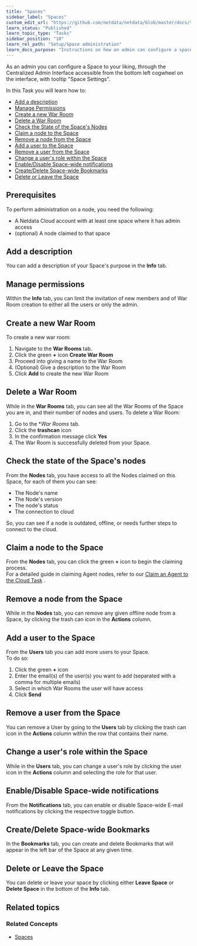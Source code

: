 ```yaml
---
title: "Spaces"
sidebar_label: "Spaces"
custom_edit_url: "https://github.com/netdata/netdata/blob/master/docs/tasks/setup/space-administration/spaces.md"
learn_status: "Published"
learn_topic_type: "Tasks"
sidebar_position: "10"
learn_rel_path: "Setup/Space administration"
learn_docs_purpose: "Instructions on how an admin can configure a space"
---
```


As an admin you can configure a Space to your liking, through the Centralized Admin Interface accessible from the bottom
left cogwheel on the interface, with tooltip "Space Settings".

In this Task you will learn how to:

- [Add a description](#add-a-description)
- [Manage Permissions](#manage-permissions)
- [Create a new War Room](#create-a-new-war-room)
- [Delete a War Room](#delete-a-war-room)
- [Check the State of the Space's Nodes](#check-the-state-of-the-spaces-nodes)
- [Claim a node to the Space](#claim-a-node-to-the-space)
- [Remove a node from the Space](#remove-a-node-from-the-space)
- [Add a user to the Space](#add-a-user-to-the-space)
- [Remove a user from the Space](#remove-a-user-from-the-space)
- [Change a user's role within the Space](#change-a-users-role-within-the-space)
- [Enable/Disable Space-wide notifications](#enabledisable-space-wide-notifications)
- [Create/Delete Space-wide Bookmarks](#createdelete-space-wide-bookmarks)
- [Delete or Leave the Space](#delete-or-leave-the-space)

## Prerequisites

To perform administration on a node, you need the following:

- A Netdata Cloud account with at least one space where it has admin access
- (optional) A node claimed to that space

## Add a description

You can add a description of your Space's purpose in the **Info** tab.

## Manage permissions

Within the **Info** tab, you can limit the invitation of new members and of War Room creation to either
all the users or only the admin.

## Create a new War Room

To create a new war room:

1. Navigate to the **War Rooms** tab.
2. Click the green **+** icon **Create War Room**
3. Proceed into giving a name to the War Room
4. (Optional) Give a description to the War Room
5. Click **Add** to create the new War Room

## Delete a War Room

While in the **War Rooms** tab, you can see all the War Rooms of the Space you are in, and their number of nodes and
users. To delete a War Room:

1. Go to the **War Rooms* tab.
2. Click the **trashcan** icon
3. In the confirmation message click **Yes**
4. The War Room is successfully deleted from your Space.

## Check the state of the Space's nodes

From the **Nodes** tab, you have access to all the Nodes claimed on this Space, for each of them you can see:

- The Node's name
- The Node's version
- The node's status
- The connection to cloud

So, you can see if a node is outdated, offline, or needs further steps to connect to the cloud.

## Claim a node to the Space

From the **Nodes** tab, you can click the green **+** icon to begin the claiming process.  
For a detailed guide in claiming Agent nodes, refer to
our [Claim an Agent to the Cloud Task](/docs/nightly/setup/claim-existing-agent-to-cloud)
.

## Remove a node from the Space

While in the **Nodes** tab, you can remove any given offline node from a Space, by clicking the trash can icon in the
**Actions** column.

## Add a user to the Space

From the **Users** tab you can add more users to your Space.  
To do so:

1. Click the green **+** icon
2. Enter the email(s) of the user(s) you want to add (separated with a comma for multiple emails)
3. Select in which War Rooms the user will have access
4. Click **Send**

## Remove a user from the Space

You can remove a User by going to the **Users** tab by clicking the trash can icon in the **Actions** column within the row that contains
their name.

## Change a user's role within the Space

While in the **Users** tab, you can change a user's role by clicking the user icon in the **Actions** column and 
selecting the role for that user.

## Enable/Disable Space-wide notifications

From the **Notifications** tab, you can enable or disable Space-wide E-mail notifications by clicking the respective
toggle button.

## Create/Delete Space-wide Bookmarks

In the **Bookmarks** tab, you can create and delete Bookmarks that will appear in the left bar of the Space at any
given time.

## Delete or Leave the Space

You can delete or leave your space by clicking either **Leave Space** or **Delete
Space** in the bottom of the **Info** tab.

## Related topics

### Related Concepts

- [Spaces](/docs/nightly/concepts/netdata-cloud/spaces)
